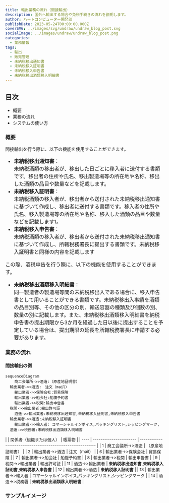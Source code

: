 ```yaml
---
title: 輸出業務の流れ（間接輸出）
description: 国外へ輸出する場合や免税手続きの流れを説明します。
author: ハートコンピューター開発部
publishDate: 2023-05-24T00:00:00.000Z
coverSVG: ../images/svg/undraw/undraw_blog_post.svg
socialImage: ../images/undraw/undraw_blog_post.png
categories:
  - 業務情報
tags:
  - 輸出
  - 販売管理
  - 未納税移出通知書
  - 未納税移入証明書
  - 未納税移入申告書
  - 未納税移出酒類移入明細書
---
```

## 目次
 - 概要
 - 業務の流れ
 - システムの使い方 
### 概要
間接輸出を行う際に、以下の機能を使用することができます。
<font size="3">
 - **未納税移出通知書**：  
 未納税酒類の移出者が、移出した日ごとに移入者に送付する書類です。移出者の住所や氏名、移出製造場等の所在地や名称、移出した酒類の品目や数量などを記載します。
 - **未納税移入証明書**：  
 未納税酒類の移入者が、移出者から送付された未納税移出通知書に基づいて作成し、移出者に送付する書類です。移入者の住所や氏名、移入製造場等の所在地や名称、移入した酒類の品目や数量などを記載します1。
 - **未納税移入申告書**：  
 未納税酒類の移入者が、移出者から送付された未納税移出通知書に基づいて作成し、所轄税務署長に提出する書類です。未納税移入証明書と同様の内容を記載します

この際、酒税申告を行う際に、以下の機能を使用することができます。
 - **未納税移出酒類移入明細書**：  
 同一製造者の製造場等間の未納税移出入である場合に、移入申告書として用いることができる書類です。未納税移出入事績を酒類の品目別等、その他の区分の別、輸送容器の種類及び個数の別、数量の別に記載します。また、未納税移出酒類移入明細書を納税申告書の提出期限から3か月を経過した日以後に提出することを予定している場合は、提出期限の延長を所轄税務署長に申請する必要があります。
</font>




### 業務の流れ
#### 間接輸出の例
```mermaid
sequenceDiagram
	商工会議所->>酒造:（原産地証明書）
  輸出業者->>酒造:　注文（mail）
	輸出業者->>保険会社:貿易保険
	輸出業者->>船会社:船腹予約書
	輸出業者->>税関:輸出申告書
  税関->>輸出業者:輸出許可証
	酒造->>輸出業者:未納税移出通知書,未納税移入証明書,未納税移入申告書
  輸出業者->>酒造:未納税移入証明書
	輸出業者->>輸入者: コマーシャルインボイス,パッキングリスト,シッピングマーク,
  酒造->>税務署:未納税移出酒類移入明細書
```

<font size="2">
|      | 関係者（組織または個人）                | 帳票物                                                       |
| ---- | ----------------------- | ------------------------------------------------------------ |
| 1    | 商工会議所->>酒造     | （原産地証明書）                                             |
| 2    | 輸出業者->>酒造         | 注文（mail）                                                 |
| 6    | 輸出業者->>保険会社 | 貿易保険                                                     |
| 7    | 輸出業者->>船会社   | 船腹予約書                                                   |
| 8    | 輸出業者->>税関     | 輸出申告書                                                   |
| 9    | 税関->>輸出業者     | 輸出許可証                                                   |
| 11   | 酒造->>輸出業者           | <b style={{color: 'tomato'}}>未納税移出通知書,未納税移入証明書,未納税移入申告書</b>           |
| 12   | 輸出業者->>酒造           | <b style={{color: 'tomato'}}>未納税移入証明書</b>                                             |
| 13   | 輸出業者->>輸入者   | コマーシャルインボイス,パッキングリスト,シッピングマーク   |
| 14   | 酒造->>税務署         | <b style={{color: 'tomato'}}>未納税移出酒類移入明細書</b>              |

</font>

### サンプルイメージ
